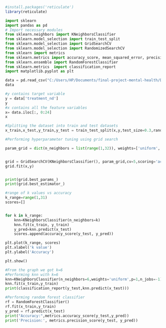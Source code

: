 

```r
#install.packages('reticulate')
library(reticulate)
```

```python
import sklearn
import pandas as pd
# Import necessary modules
from sklearn.neighbors import KNeighborsClassifier
from sklearn.model_selection import train_test_split
from sklearn.model_selection import GridSearchCV
from sklearn.model_selection import RandomizedSearchCV
from sklearn import metrics
from sklearn.metrics import accuracy_score, mean_squared_error, precision_recall_curve
from sklearn.ensemble import RandomForestClassifier
from sklearn.metrics  import classification_report
import matplotlib.pyplot as plt
```



```python
data = pd.read_csv("C:/Users/HP/Documents/final-project-mental-health/Data/Label_encoded.csv")
data
```



```python
#y contains target variable
y = data['treatment_nd']
y
#x contains all the feature variables
x= data.iloc[:, 0:24]
x
```

```python
#Splitting the dataset into train and test datasets
x_train,x_test,y_train,y_test = train_test_split(x,y,test_size=0.3,random_state=0)
```

```python
#Performing hyperparameter tuning using grid search

param_grid = dict(n_neighbors = list(range(1,32)), weights=['uniform','distance'])


grid = GridSearchCV(KNeighborsClassifier(), param_grid,cv=5,scoring='accuracy')
grid.fit(x,y)


print(grid.best_params_)
print(grid.best_estimator_)
```

```python
#range of k values vs accuracy
k_range=range(1,31)
scores=[]


for k in k_range:
    knn=KNeighborsClassifier(n_neighbors=k)
    knn.fit(x_train, y_train)
    y_pred=knn.predict(x_test)
    scores.append(accuracy_score(y_test, y_pred))

plt.plot(k_range, scores)
plt.xlabel('k value')
plt.ylabel('Accuracy')

plt.show()
```


```python
#From the graph we got k=6
#Performing knn with k=6
knn=KNeighborsClassifier(n_neighbors=6,weights='uniform',p=1,n_jobs=-1)
knn.fit(x_train,y_train)
print(classification_report(y_test,knn.predict(x_test)))
```


```python
#Performing random forest classifier
rf = RandomForestClassifier()
rf.fit(x_train,y_train)
y_pred = rf.predict(x_test)
print("Accuracy:",metrics.accuracy_score(y_test,y_pred))
print('Precision:', metrics.precision_score(y_test, y_pred))
```



